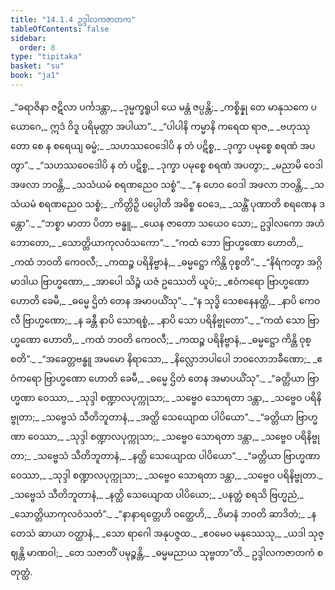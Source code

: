 ```yaml
---
title: "14.1.4 ဥဒ္ဒါလကဇာတက"
tableOfContents: false
sidebar:
  order: 8
type: "tipitaka"
basket: "su"
book: "ja1"
---
```



<DynamicBreadcrumb />

<Division number="62" book="ja1">

<Paragraph number="2612" type="verses" book="ja1">
_“ခရာဇိနာ ဇဋိလာ ပင်္ကဒန္တာ,_  
_ဒုမ္မက္ခရူပါ ယေ မန္တံ ဇပ္ပန္တိ;_  
_ကစ္စိန္နု တေ မာနုသကေ ပယောဂေ,_  
ဣဒံ ဝိဒူ ပရိမုတ္တာ အပါယာ”._  

</Paragraph>

</Division>
<Division number="63" book="ja1">

<Paragraph number="2613" type="verses" book="ja1">
_“ပါပါနိ ကမ္မာနိ ကရေထ ရာဇ,_  
_ဗဟုဿုတော စေ န စရေယျ ဓမ္မံ;_  
_သဟဿဝေဒေါပိ န တံ ပဋိစ္စ,_  
_ဒုက္ခာ ပမုစ္စေ စရဏံ အပတွာ”._  

</Paragraph>

</Division>
<Division number="64" book="ja1">

<Paragraph number="2614" type="verses" book="ja1">
_“သဟဿဝေဒေါပိ န တံ ပဋိစ္စ,_  
_ဒုက္ခာ ပမုစ္စေ စရဏံ အပတွာ;_  
_မညာမိ ဝေဒါ အဖလာ ဘဝန္တိ,_  
_သသံယမံ စရဏညေဝ သစ္စံ”._  

</Paragraph>

</Division>
<Division number="65" book="ja1">

<Paragraph number="2615" type="verses" book="ja1">
_“န ဟေဝ ဝေဒါ အဖလာ ဘဝန္တိ,_  
_သသံယမံ စရဏညေဝ သစ္စံ;_  
_ကိတ္တိဉှိ ပပ္ပေါတိ အဓိစ္စ ဝေဒေ,_  
_သန္တိံ ပုဏာတိ စရဏေန ဒန္တော”._  

</Paragraph>

</Division>
<Division number="66" book="ja1">

<Paragraph number="2616" type="verses" book="ja1">
_“ဘစ္စာ မာတာ ပိတာ ဗန္ဓူ,_  
_ယေန ဇာတော သယေဝ သော;_  
ဥဒ္ဒါလကော အဟံ ဘောတော,_  
_သောတ္တိယာကုလဝံသကော”._  

</Paragraph>

</Division>
<Division number="67" book="ja1">

<Paragraph number="2617" type="verses" book="ja1">
_“ကထံ ဘော ဗြာဟ္မဏော ဟောတိ,_  
_ကထံ ဘဝတိ ကေဝလီ;_  
_ကထဉ္စ ပရိနိဗ္ဗာနံ,_  
_ဓမ္မဋ္ဌော ကိန္တိ ဝုစ္စတိ”._  

</Paragraph>

</Division>
<Division number="68" book="ja1">

<Paragraph number="2618" type="verses" book="ja1">
_“နိရံကတွာ အဂ္ဂိမာဒါယ ဗြာဟ္မဏော,_  
_အာပေါ သိဉ္စံ ယဇံ ဥဿေတိ ယူပံ;_  
_ဧဝံကရော ဗြာဟ္မဏော ဟောတိ ခေမီ,_  
_ဓမ္မေ ဌိတံ တေန အမာပယိံသု”._  

</Paragraph>

</Division>
<Division number="69" book="ja1">

<Paragraph number="2619" type="verses" book="ja1">
_“န သုဒ္ဓိ သေစနေနတ္ထိ,_  
_နာပိ ကေဝလီ ဗြာဟ္မဏော;_  
_န ခန္တီ နာပိ သောရစ္စံ,_  
_နာပိ သော ပရိနိဗ္ဗုတော”._  

</Paragraph>

</Division>
<Division number="70" book="ja1">

<Paragraph number="2620" type="verses" book="ja1">
_“ကထံ သော ဗြာဟ္မဏော ဟောတိ,_  
_ကထံ ဘဝတိ ကေဝလီ;_  
_ကထဉ္စ ပရိနိဗ္ဗာနံ,_  
_ဓမ္မဋ္ဌော ကိန္တိ ဝုစ္စတိ”._  

</Paragraph>

</Division>
<Division number="71" book="ja1">

<Paragraph number="2621" type="verses" book="ja1">
_“အခေတ္တဗန္ဓူ အမမော နိရာသော,_  
_နိလ္လောဘပါပေါ ဘဝလောဘခီဏော;_  
_ဧဝံကရော ဗြာဟ္မဏော ဟောတိ ခေမီ,_  
_ဓမ္မေ ဌိတံ တေန အမာပယိံသု”._  

</Paragraph>

</Division>
<Division number="72" book="ja1">

<Paragraph number="2622" type="verses" book="ja1">
_“ခတ္တိယာ ဗြာဟ္မဏာ ဝေဿာ,_  
_သုဒ္ဒါ စဏ္ဍာလပုက္ကုသာ;_  
_သဗ္ဗေဝ သောရတာ ဒန္တာ,_  
_သဗ္ဗေဝ ပရိနိဗ္ဗုတာ;_  
_သဗ္ဗေသံ သီတိဘူတာနံ,_  
_အတ္ထိ သေယျောထ ပါပိယော”._  

</Paragraph>

</Division>
<Division number="73" book="ja1">

<Paragraph number="2623" type="verses" book="ja1">
_“ခတ္တိယာ ဗြာဟ္မဏာ ဝေဿာ,_  
_သုဒ္ဒါ စဏ္ဍာလပုက္ကုသာ;_  
_သဗ္ဗေဝ သောရတာ ဒန္တာ,_  
_သဗ္ဗေဝ ပရိနိဗ္ဗုတာ;_  
_သဗ္ဗေသံ သီတိဘူတာနံ,_  
_နတ္ထိ သေယျောထ ပါပိယော”._  

</Paragraph>

</Division>
<Division number="74" book="ja1">

<Paragraph number="2624" type="verses" book="ja1">
_“ခတ္တိယာ ဗြာဟ္မဏာ ဝေဿာ,_  
_သုဒ္ဒါ စဏ္ဍာလပုက္ကုသာ;_  
_သဗ္ဗေဝ သောရတာ ဒန္တာ,_  
_သဗ္ဗေဝ ပရိနိဗ္ဗုတာ._  

</Paragraph>

</Division>
<Division number="75" book="ja1">

<Paragraph number="2625" type="verses" book="ja1">
_သဗ္ဗေသံ သီတိဘူတာနံ,_  
_နတ္ထိ သေယျောထ ပါပိယော;_  
_ပနတ္ထံ စရသိ ဗြဟ္မညံ,_  
_သောတ္တိယာကုလဝံသတံ”._  

</Paragraph>

</Division>
<Division number="76" book="ja1">

<Paragraph number="2626" type="verses" book="ja1">
_“နာနာရတ္တေဟိ ဝတ္ထေဟိ,_  
_ဝိမာနံ ဘဝတိ ဆာဒိတံ;_  
_န တေသံ ဆာယာ ဝတ္ထာနံ,_  
_သော ရာဂေါ အနုပဇ္ဇထ._  

</Paragraph>

</Division>
<Division number="77" book="ja1">

<Paragraph number="2627" type="verses" book="ja1">
_ဧဝမေဝ မနုဿေသု,_  
_ယဒါ သုဇ္ဈန္တိ မာဏဝါ;_  
_တေ သဇာတိံ ပမုဉ္စန္တိ,_  
_ဓမ္မမညာယ သုဗ္ဗတာ”တိ._  


</Paragraph>
</Division>

<Paragraph number="2628" type="center" book="ja1">
ဥဒ္ဒါလကဇာတကံ စတုတ္ထံ.
</Paragraph>